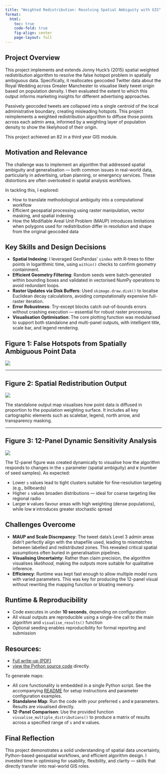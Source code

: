 ```yaml
---
title: "Weighted Redistribution: Resolving Spatial Ambiguity with GIS"
format:
  html:
    toc: true
    code-fold: true
    fig-align: center
    page-layout: full
---
```


## Project Overview

This project implements and extends Jonny Huck’s (2015) spatial weighted redistribution algorithm to resolve the false hotspot problem in spatially ambiguous data. Specifically, it reallocates geocoded Twitter data about the Royal Wedding across Greater Manchester to visualise likely tweet origin based on population density. I then evaluated the extent to which this output informs marketing insights for different advertising approaches.

Passively geocoded tweets are collapsed into a single centroid of the local administrative boundary, creating misleading hotspots. This project reimplements a weighted redistribution algorithm to diffuse those points across each admin area, informed by a weighting layer of population density to show the likelyhood of their origin.

This project achieved an 82 in a third year GIS module.

## Motivation and Relevance

The challenge was to implement an algorithm that addressed spatial ambiguity and generalisation — both common issues in real-world data, particularly in advertising, urban planning, or emergency services. These distortions are often overlooked in spatial analysis workflows.

In tackling this, I explored:

- How to translate methodological ambiguity into a computational workflow
- Efficient geospatial processing using raster manipulation, vector masking, and spatial indexing
- How the Modifiable Areal Unit Problem (MAUP) introduces limitations when polygons used for redistribution differ in resolution and shape from the original geocoded data

## Key Skills and Design Decisions

- **Spatial Indexing**: I leveraged GeoPandas’ `sindex` with R-trees to filter points in logarithmic time, using `within()` checks to confirm geometry containment.
- **Efficient Geometry Filtering**: Random seeds were batch-generated within bounding boxes and validated in vectorised NumPy operations to avoid redundant loops.
- **Raster Updates via Disk Buffers**: Used `skimage.draw.disk()` to localise Euclidean decay calculations, avoiding computationally expensive full-raster iteration.
- **Error Robustness**: Try-except blocks catch out-of-bounds errors without crashing execution — essential for robust raster processing.
- **Visualisation Optimisation**: The core plotting function was modularised to support both standalone and multi-panel outputs, with intelligent title, scale bar, and legend rendering.

## Figure 1: False Hotspots from Spatially Ambiguous Point Data

![](images/False_Hotspots.png){fig-alt="Collapsed tweet data creating artefactual hotspots due to spatial generalisation"}

---

## Figure 2: Spatial Redistribution Output

![](images/redistribution.png){fig-alt="Redistributed tweet data using s = 0.3 and W = 25"}

The standalone output map visualises how point data is diffused in proportion to the population weighting surface. It includes all key cartographic elements such as scalebar, legend, north arrow, and transparency masking.

---

## Figure 3: 12-Panel Dynamic Sensitivity Analysis

![](images/redistribution_grid.png){fig-alt="12-panel grid showing effects of varying s and W on spatial redistribution"}

The 12-panel figure was created dynamically to visualise how the algorithm responds to changes in the `s` parameter (spatial ambiguity) and `W` (number of seed samples). As expected:

- Lower `s` values lead to tight clusters suitable for fine-resolution targeting (e.g., billboards)  
- Higher `s` values broaden distributions — ideal for coarse targeting like regional radio  
- Larger `W` values favour areas with high weighting (dense populations), while low `W` introduces greater stochastic spread

## Challenges Overcome

- **MAUP and Scale Discrepancy**: The tweet data’s Level 3 admin areas didn’t perfectly align with the shapefile used, leading to mismatches between labelled and redistributed zones. This revealed critical spatial assumptions often buried in generalisation pipelines.
- **Visualising Uncertainty**: Rather than claim precision, the algorithm visualises *likelihood*, making the outputs more suitable for qualitative inference.
- **Efficiency**: Runtime was kept fast enough to allow multiple model runs with varied parameters. This was key for producing the 12-panel visual without rewriting the mapping function or bloating memory.

## Runtime & Reproducibility

- Code executes in under **10 seconds**, depending on configuration
- All visual outputs are reproducible using a single-line call to the main algorithm and `visualise_results()` function
- Optional seeding enables reproducibility for formal reporting and submission

## Resources:

- [Full write-up (PDF)](assignment2-writeup.pdf)  
- [view the Python source code](https://github.com/MaxLarner/gis-portfolio-max-larner/blob/main/assignment2/assignment2.py){target=_blank} directly.

To generate maps:

- All core functionality is embedded in a single Python script. See the accompanying [README](README.md) for setup instructions and parameter configuration examples.  
- **Standalone Map**: Run the code with your preferred `s` and `W` parameters. Results are visualised directly.
- **12-Panel Comparison**: Use the provided function `visualise_multiple_distributions()` to produce a matrix of results across a specified range of `s` and `W` values.

## Final Reflection

This project demonstrates a solid understanding of spatial data uncertainty, Python-based geospatial workflows, and efficient algorithm design. I invested time in optimising for usability, flexibility, and clarity — skills that directly transfer into real-world GIS roles.
